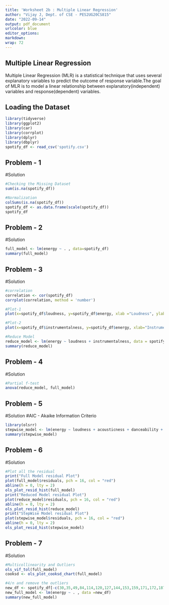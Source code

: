 ```yaml
---
title: 'Worksheet 2b : Multiple Linear Regression'
author: "Vijay J, Dept. of CSE - PES2UG20CS815"
date: "2022-09-14"
output: pdf_document
urlcolor: blue
editor_options:
markdown:
wrap: 72
---
```


## Multiple Linear Regression
Multiple Linear Regression (MLR) is a statistical technique that uses several explanatory variables to predict the outcome of response variable.The goal of MLR is to model a linear relationship between explanatory(independent) variables and response(dependent) variables.

## Loading the Dataset
```r
library(tidyverse)
library(ggplot2)
library(car)
library(corrplot)
library(dplyr)
library(dbplyr)
spotify_df <- read_csv('spotify.csv')
```

## Problem - 1
#Solution
```r
#Checking the Missing Dataset
sum(is.na(spotify_df))
```

```r
#Normalization
colSums(is.na(spotify_df))
spotify_df <- as.data.frame(scale(spotify_df))
spotify_df
```
## Problem - 2
#Solution
```r
full_model <- lm(energy ~ . , data=spotify_df)
summary(full_model)
```

## Problem - 3
#Solution
```r
#correlation
correlation <- cor(spotify_df)
corrplot(correlation, method = 'number')
```

```r
#Plot-1
plot(x=spotify_df$loudness, y=spotify_df$energy, xlab ="Loudness", ylab="Energy", main="Loudness vs Energy")
```

```r
#Plot-2
plot(x=spotify_df$instrumentalness, y=spotify_df$energy, xlab="Instrumentalness", ylab="Energy", main="Instrumentalness vs Energy")
```

```r
#Reduce Model
reduce_model <- lm(energy ~ loudness + instrumentalness, data = spotify_df)
summary(reduce_model)
```


## Problem - 4
#Solution
```r
#Partial f-test
anova(reduce_model, full_model)
```

## Problem - 5
#Solution
#AIC - Akaike Information Criterio
```r
library(olsrr)
stepwise_model <- lm(energy ~ loudness + acousticness + danceability + valence + instrumentalness + mode + key, data=spotify_df)
summary(stepwise_model)
```

## Problem - 6
#Solution
```r
#Plot all the residual
print("Full Model residual Plot")
plot(full_model$residuals, pch = 16, col = "red")
abline(h = 0, lty = 2)
ols_plot_resid_hist(full_model)
print("Reduced Model residual Plot")
plot(reduce_model$residuals, pch = 16, col = "red")
abline(h = 0, lty = 2)
ols_plot_resid_hist(reduce_model)
print("StepWise Model residual Plot")
plot(stepwise_model$residuals, pch = 16, col = "red")
abline(h = 0, lty = 2)
ols_plot_resid_hist(stepwise_model)

```

## Problem - 7
#Solution
```r
#Multicollinearity and Outliers
ols_vif_tol(full_model)
cooksd <- ols_plot_cooksd_chart(full_model)

#4/n and remove the outliers
new_df <- spotify_df[-c(30,35,49,84,114,120,127,144,153,159,171,172,187,191),]
new_full_model <- lm(energy ~ . , data =new_df)
summary(new_full_model)
```

